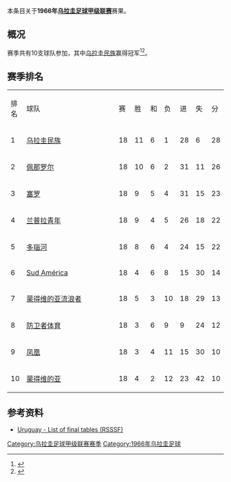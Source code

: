 本条目关于'''1966年[[乌拉圭足球甲级联赛|乌拉圭足球甲级联赛]]'''赛果。

==概况==
赛季共有10支球队参加，其中[[民族足球俱乐部|乌拉圭民族]]赢得冠军<ref>{{Cite web |url=http://www.campeoesdofutebol.com.br/uruguai.html |title=Campeoesdofutebol.com.br |accessdate=2017-08-25 |archive-date=2017-08-25 |archive-url=https://web.archive.org/web/20170825064212/http://www.campeoesdofutebol.com.br/uruguai.html |dead-url=no }}</ref><ref>{{Cite web |url=http://www.sobrefutbol.com/torneos/torneo_uruguayo.htm |title=Sobrefutbol.com |accessdate=2017-08-25 |archive-date=2017-08-25 |archive-url=https://web.archive.org/web/20170825063006/http://www.sobrefutbol.com/torneos/torneo_uruguayo.htm |dead-url=no }}</ref>。

==赛季排名==
{| class="wikitable" style="text-align:center;"
|排名||style="width:15em"|球队||赛||胜||和||负||进||失||分
|-
|1||align="left"|[[民族足球俱乐部|乌拉圭民族]]||18||11||6||1||28||6||28
|-
|2||align="left"|[[佩那罗尔足球俱乐部|佩那罗尔]]||18||10||6||2||31||11||26
|-
|3||align="left"|[[塞罗竞技俱乐部|塞罗]]||18||9||5||4||31||15||23
|-
|4||align="left"|[[兰普拉青年|兰普拉青年]]||18||9||4||5||26||18||22
|-
|5||align="left"|[[多瑙河足球俱乐部|多瑙河]]||18||8||6||4||24||15||22
|-
|6||align="left"|[[Sud_América|Sud América]]||18||4||6||8||15||30||14
|-
|7||align="left"|[[蒙得维的亚流浪者足球俱乐部|蒙得维的亚流浪者]]||18||5||3||10||18||29||13
|-
|8||align="left"|[[防卫者体育|防卫者体育]]||18||3||6||9||9||24||12
|-
|9||align="left"|[[凤凰竞技俱乐部|凤凰]]||18||3||4||11||15||30||10
|-
|10||align="left"|[[蒙得维的亚竞赛俱乐部|蒙得维的亚]]||18||4||2||12||23||42||10
|}

==参考资料==
{{reflist}}

*[http://www.rsssf.com/tablesu/uruhist.html Uruguay - List of final tables (RSSSF)]{{Wayback|url=http://www.rsssf.com/tablesu/uruhist.html |date=20100102114932 }}

{{Primera División Uruguaya seasons}}


[[Category:乌拉圭足球甲级联赛赛季|Category:乌拉圭足球甲级联赛赛季]]

[[Category:1966年乌拉圭足球|Category:1966年乌拉圭足球]]